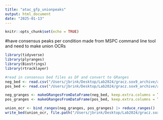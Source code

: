 ```yaml
---
title: "atac_gfp_unionpeaks"
output: html_document
date: "2025-01-13"
---
```

```r
knitr::opts_chunk$set(echo = TRUE)
```
#have consensus peaks per condition made from MSPC command line tool and need to make union OCRs
```r
library(tidyverse)
library(plyranges)
library(Biostrings)
library(rtracklayer)
```

```r
#read in consensus bed files as DF and convert to GRanges
neg_bed <- read.csv("/Users/jbrink/Desktop/Lab2024/gracz.sox9_archive/atac/sox9N_ConsensusPeaks.bed", header = TRUE, sep="\t")
pos_bed <- read.csv("/Users/jbrink/Desktop/Lab2024/gracz.sox9_archive/atac/sox9P_ConsensusPeaks.bed", header = TRUE, sep="\t")

neg_granges <- makeGRangesFromDataFrame(neg_bed, keep.extra.columns = TRUE, ignore.strand = FALSE, na.rm = TRUE)
pos_granges <- makeGRangesFromDataFrame(pos_bed, keep.extra.columns = TRUE, ignore.strand = FALSE, na.rm = TRUE)
```

```r
union_ocr <- bind_ranges(neg_granges, pos_granges) |> reduce_ranges()
write_bed(union_ocr, file.path("/Users/jbrink/Desktop/Lab2024/gracz.sox9_archive/atac", 'union_neg_pos_atac.bed'))
```


